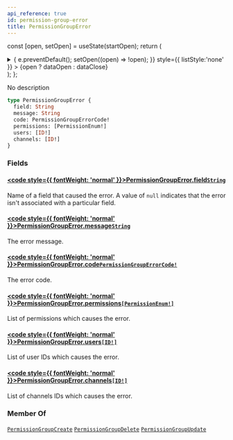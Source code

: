 ```yaml
---
api_reference: true
id: permission-group-error
title: PermissionGroupError
---
```






const [open, setOpen] = useState(startOpen);
return (
<details {...(open ? { open: true } : {})} className="details" style={{ border:'none', boxShadow:'none', background:'var(--ifm-background-color)' }}>
<summary
onClick={(e) => {
e.preventDefault();
setOpen((open) => !open);
}}
style={{ listStyle:'none' }} >
{open ? dataOpen : dataClose}
</summary>
{open && children}
</details>
);
};

No description

```graphql
type PermissionGroupError {
  field: String
  message: String
  code: PermissionGroupErrorCode!
  permissions: [PermissionEnum!]
  users: [ID!]
  channels: [ID!]
}
```

### Fields

#### [<code style={{ fontWeight: 'normal' }}>PermissionGroupError.<b>field</b></code>](#)<Bullet />[`String`](../../../api-reference/miscellaneous/scalars/string.mdx) <Badge class="badge badge--secondary" text="scalar"/> <Badge class="badge badge--secondary" text="miscellaneous"/>

Name of a field that caused the error. A value of `null` indicates that the error isn't associated with a particular field.

#### [<code style={{ fontWeight: 'normal' }}>PermissionGroupError.<b>message</b></code>](#)<Bullet />[`String`](../../../api-reference/miscellaneous/scalars/string.mdx) <Badge class="badge badge--secondary" text="scalar"/> <Badge class="badge badge--secondary" text="miscellaneous"/>

The error message.

#### [<code style={{ fontWeight: 'normal' }}>PermissionGroupError.<b>code</b></code>](#)<Bullet />[`PermissionGroupErrorCode!`](../../../api-reference/users/enums/permission-group-error-code.mdx) <Badge class="badge badge--secondary" text="non-null"/> <Badge class="badge badge--secondary" text="enum"/> <Badge class="badge badge--secondary" text="users"/>

The error code.

#### [<code style={{ fontWeight: 'normal' }}>PermissionGroupError.<b>permissions</b></code>](#)<Bullet />[`[PermissionEnum!]`](../../../api-reference/users/enums/permission-enum.mdx) <Badge class="badge badge--secondary" text="list"/> <Badge class="badge badge--secondary" text="enum"/> <Badge class="badge badge--secondary" text="users"/>

List of permissions which causes the error.

#### [<code style={{ fontWeight: 'normal' }}>PermissionGroupError.<b>users</b></code>](#)<Bullet />[`[ID!]`](../../../api-reference/miscellaneous/scalars/id.mdx) <Badge class="badge badge--secondary" text="list"/> <Badge class="badge badge--secondary" text="scalar"/> <Badge class="badge badge--secondary" text="miscellaneous"/>

List of user IDs which causes the error.

#### [<code style={{ fontWeight: 'normal' }}>PermissionGroupError.<b>channels</b></code>](#)<Bullet />[`[ID!]`](../../../api-reference/miscellaneous/scalars/id.mdx) <Badge class="badge badge--secondary" text="list"/> <Badge class="badge badge--secondary" text="scalar"/> <Badge class="badge badge--secondary" text="miscellaneous"/>

List of channels IDs which causes the error.

### Member Of

[`PermissionGroupCreate`](../../../api-reference/users/objects/permission-group-create.mdx) <Badge class="badge badge--secondary" text="object"/><Bullet />[`PermissionGroupDelete`](../../../api-reference/users/objects/permission-group-delete.mdx) <Badge class="badge badge--secondary" text="object"/><Bullet />[`PermissionGroupUpdate`](../../../api-reference/users/objects/permission-group-update.mdx) <Badge class="badge badge--secondary" text="object"/>
